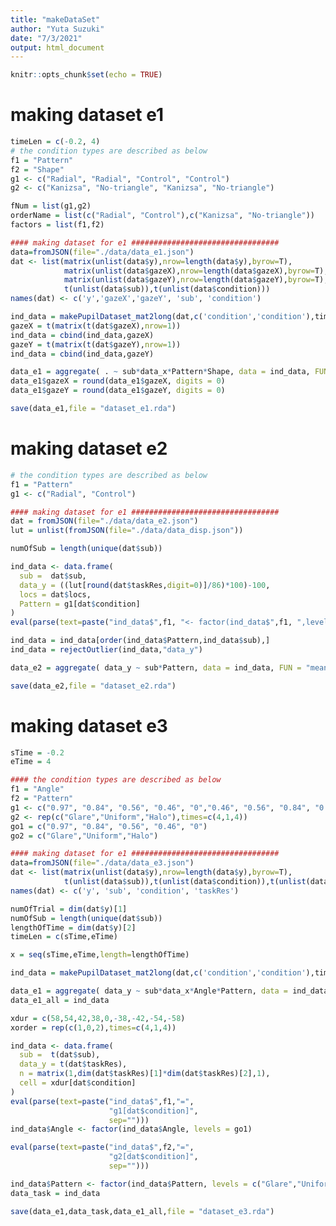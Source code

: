```yaml
---
title: "makeDataSet"
author: "Yuta Suzuki"
date: "7/3/2021"
output: html_document
---
```


```r
knitr::opts_chunk$set(echo = TRUE)
```

# making dataset e1
```r

timeLen = c(-0.2, 4)
# the condition types are described as below
f1 = "Pattern"
f2 = "Shape"
g1 <- c("Radial", "Radial", "Control", "Control")
g2 <- c("Kanizsa", "No-triangle", "Kanizsa", "No-triangle")

fNum = list(g1,g2)
orderName = list(c("Radial", "Control"),c("Kanizsa", "No-triangle"))
factors = list(f1,f2)

#### making dataset for e1 #################################
data=fromJSON(file="./data/data_e1.json")
dat <- list(matrix(unlist(data$y),nrow=length(data$y),byrow=T),
            matrix(unlist(data$gazeX),nrow=length(data$gazeX),byrow=T),
            matrix(unlist(data$gazeY),nrow=length(data$gazeY),byrow=T),
            t(unlist(data$sub)),t(unlist(data$condition)))
names(dat) <- c('y','gazeX','gazeY', 'sub', 'condition')

ind_data = makePupilDataset_mat2long(dat,c('condition','condition'),timeLen,fNum,orderName,factors)
gazeX = t(matrix(t(dat$gazeX),nrow=1))
ind_data = cbind(ind_data,gazeX)
gazeY = t(matrix(t(dat$gazeY),nrow=1))
ind_data = cbind(ind_data,gazeY)

data_e1 = aggregate( . ~ sub*data_x*Pattern*Shape, data = ind_data, FUN = "mean")
data_e1$gazeX = round(data_e1$gazeX, digits = 0)
data_e1$gazeY = round(data_e1$gazeY, digits = 0)

save(data_e1,file = "dataset_e1.rda")
```

# making dataset e2
```r

# the condition types are described as below
f1 = "Pattern"
g1 <- c("Radial", "Control")

#### making dataset for e1 #################################
dat = fromJSON(file="./data/data_e2.json")
lut = unlist(fromJSON(file="./data/data_disp.json"))

numOfSub = length(unique(dat$sub))

ind_data <- data.frame(
  sub =  dat$sub,
  data_y = ((lut[round(dat$taskRes,digit=0)]/86)*100)-100,
  locs = dat$locs,
  Pattern = g1[dat$condition]
)
eval(parse(text=paste("ind_data$",f1, "<- factor(ind_data$",f1, ",levels = c('",paste(g1,collapse="','"),"'))",sep="")))

ind_data = ind_data[order(ind_data$Pattern,ind_data$sub),]
ind_data = rejectOutlier(ind_data,"data_y")

data_e2 = aggregate( data_y ~ sub*Pattern, data = ind_data, FUN = "mean")

save(data_e2,file = "dataset_e2.rda")
```

# making dataset e3
```r

sTime = -0.2
eTime = 4

#### the condition types are described as below
f1 = "Angle"
f2 = "Pattern"
g1 <- c("0.97", "0.84", "0.56", "0.46", "0","0.46", "0.56", "0.84", "0.97")
g2 <- rep(c("Glare","Uniform","Halo"),times=c(4,1,4))
go1 = c("0.97", "0.84", "0.56", "0.46", "0")
go2 = c("Glare","Uniform","Halo")

#### making dataset for e1 #################################
data=fromJSON(file="./data/data_e3.json")
dat <- list(matrix(unlist(data$y),nrow=length(data$y),byrow=T),
            t(unlist(data$sub)),t(unlist(data$condition)),t(unlist(data$taskRes)))
names(dat) <- c('y', 'sub', 'condition', 'taskRes')

numOfTrial = dim(dat$y)[1]
numOfSub = length(unique(dat$sub))
lengthOfTime = dim(dat$y)[2]
timeLen = c(sTime,eTime)

x = seq(sTime,eTime,length=lengthOfTime)

ind_data = makePupilDataset_mat2long(dat,c('condition','condition'),timeLen,list(g1,g2),list(go1,go2),c(f1,f2))

data_e1 = aggregate( data_y ~ sub*data_x*Angle*Pattern, data = ind_data, FUN = "mean")
data_e1_all = ind_data

xdur = c(58,54,42,38,0,-38,-42,-54,-58)
xorder = rep(c(1,0,2),times=c(4,1,4))

ind_data <- data.frame(
  sub =  t(dat$sub),
  data_y = t(dat$taskRes),
  n = matrix(1,dim(dat$taskRes)[1]*dim(dat$taskRes)[2],1),
  cell = xdur[dat$condition]
)
eval(parse(text=paste("ind_data$",f1,"=",
                      "g1[dat$condition]",
                      sep="")))
ind_data$Angle <- factor(ind_data$Angle, levels = go1)

eval(parse(text=paste("ind_data$",f2,"=",
                      "g2[dat$condition]",
                      sep="")))

ind_data$Pattern <- factor(ind_data$Pattern, levels = c("Glare","Uniform","Halo"))
data_task = ind_data

save(data_e1,data_task,data_e1_all,file = "dataset_e3.rda")
```

